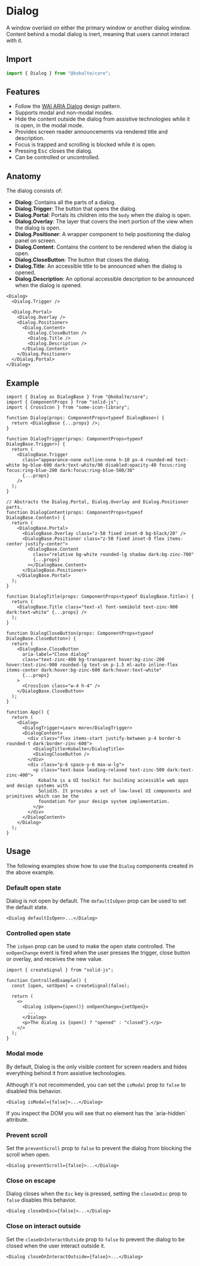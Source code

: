 
# Dialog

A window overlaid on either the primary window or another dialog window. Content behind a modal dialog is inert, meaning that users cannot interact with it.

## Import

```ts
import { Dialog } from "@kobalte/core";
```

## Features

- Follow the [WAI ARIA Dialog](https://www.w3.org/WAI/ARIA/apg/patterns/dialogmodal/) design pattern.
- Supports modal and non-modal modes.
- Hide the content outside the dialog from assistive technologies while it is open, in the modal mode.
- Provides screen reader announcements via rendered title and description.
- Focus is trapped and scrolling is blocked while it is open.
- Pressing <Kbd>Esc</Kbd> closes the dialog.
- Can be controlled or uncontrolled.

## Anatomy

The dialog consists of:

- **Dialog**: Contains all the parts of a dialog.
- **Dialog.Trigger**: The button that opens the dialog.
- **Dialog.Portal**: Portals its children into the `body` when the dialog is open.
- **Dialog.Overlay**: The layer that covers the inert portion of the view when the dialog is open.
- **Dialog.Positioner**: A wrapper component to help positioning the dialog panel on screen.
- **Dialog.Content**: Contains the content to be rendered when the dialog is open.
- **Dialog.CloseButton**: The button that closes the dialog.
- **Dialog.Title**: An accessible title to be announced when the dialog is opened.
- **Dialog.Description**: An optional accessible description to be announced when the dialog is opened.

```tsx
<Dialog>
  <Dialog.Trigger />

  <Dialog.Portal>
    <Dialog.Overlay />
    <Dialog.Positioner>
      <Dialog.Content>
        <Dialog.CloseButton />
        <Dialog.Title />
        <Dialog.Description />
      </Dialog.Content>
    </Dialog.Positioner>
  </Dialog.Portal>
</Dialog>
```

## Example

<Preview>
  <BasicExample />
</Preview>

```tsx
import { Dialog as DialogBase } from "@kobalte/core";
import { ComponentProps } from "solid-js";
import { CrossIcon } from "some-icon-library";

function Dialog(props: ComponentProps<typeof DialogBase>) {
  return <DialogBase {...props} />;
}

function DialogTrigger(props: ComponentProps<typeof DialogBase.Trigger>) {
  return (
    <DialogBase.Trigger
      class="appearance-none outline-none h-10 px-4 rounded-md text-white bg-blue-600 dark:text-white/90 disabled:opacity-40 focus:ring focus:ring-blue-200 dark:focus:ring-blue-500/30"
      {...props}
    />
  );
}

// Abstracts the Dialog.Portal, Dialog.Overlay and Dialog.Positioner parts.
function DialogContent(props: ComponentProps<typeof DialogBase.Content>) {
  return (
    <DialogBase.Portal>
      <DialogBase.Overlay class="z-50 fixed inset-0 bg-black/20" />
      <DialogBase.Positioner class="z-50 fixed inset-0 flex items-center justify-center">
        <DialogBase.Content
          class="relative bg-white rounded-lg shadow dark:bg-zinc-700"
          {...props}
        ></DialogBase.Content>
      </DialogBase.Positioner>
    </DialogBase.Portal>
  );
}

function DialogTitle(props: ComponentProps<typeof DialogBase.Title>) {
  return (
    <DialogBase.Title class="text-xl font-semibold text-zinc-900 dark:text-white" {...props} />
  );
}

function DialogCloseButton(props: ComponentProps<typeof DialogBase.CloseButton>) {
  return (
    <DialogBase.CloseButton
      aria-label="Close dialog"
      class="text-zinc-400 bg-transparent hover:bg-zinc-200 hover:text-zinc-900 rounded-lg text-sm p-1.5 ml-auto inline-flex items-center dark:hover:bg-zinc-600 dark:hover:text-white"
      {...props}
    >
      <CrossIcon class="w-4 h-4" />
    </DialogBase.CloseButton>
  );
}

function App() {
  return (
    <Dialog>
      <DialogTrigger>Learn more</DialogTrigger>
      <DialogContent>
        <div class="flex items-start justify-between p-4 border-b rounded-t dark:border-zinc-600">
          <DialogTitle>Kobalte</DialogTitle>
          <DialogCloseButton />
        </div>
        <div class="p-6 space-y-6 max-w-lg">
          <p class="text-base leading-relaxed text-zinc-500 dark:text-zinc-400">
            Kobalte is a UI toolkit for building accessible web apps and design systems with
            SolidJS. It provides a set of low-level UI components and primitives which can be the
            foundation for your design system implementation.
          </p>
        </div>
      </DialogContent>
    </Dialog>
  );
}
```

## Usage

The following examples show how to use the `Dialog` components created in the above example.

### Default open state

Dialog is not open by default. The `defaultIsOpen` prop can be used to set the default state.

```tsx
<Dialog defaultIsOpen>...</Dialog>
```

### Controlled open state

The `isOpen` prop can be used to make the open state controlled. The `onOpenChange` event is fired when the user presses the trigger, close button or overlay, and receives the new value.

<Preview>
  <ControlledExample />
</Preview>

```tsx {3,7}
import { createSignal } from "solid-js";

function ControlledExample() {
  const [open, setOpen] = createSignal(false);

  return (
    <>
      <Dialog isOpen={open()} onOpenChange={setOpen}>
        ...
      </Dialog>
      <p>The dialog is {open() ? "opened" : "closed"}.</p>
    </>
  );
}
```

### Modal mode

By default, Dialog is the only visible content for screen readers and hides everything behind it from assistive technologies.

Although it's not recommended, you can set the `isModal` prop to `false` to disabled this behavior.

<Preview>
  <BasicExample isModal={false} />
</Preview>

```tsx
<Dialog isModal={false}>...</Dialog>
```

<Callout type="note">
  <span>If you inspect the DOM you will see that no element has the `aria-hidden` attribute.</span>
</Callout>

### Prevent scroll

Set the `preventScroll` prop to `false` to prevent the dialog from blocking the scroll when open.

<Preview>
  <BasicExample preventScroll={false} />
</Preview>

```tsx
<Dialog preventScroll={false}>...</Dialog>
```

### Close on escape

Dialog closes when the `Esc` key is pressed, setting the `closeOnEsc` prop to `false` disables this behavior.

<Preview>
  <BasicExample closeOnEsc={false} />
</Preview>

```tsx
<Dialog closeOnEsc={false}>...</Dialog>
```

### Close on interact outside

Set the `closeOnInteractOutside` prop to `false` to prevent the dialog to be closed when the user interact outside it.

<Preview>
  <BasicExample closeOnInteractOutside={false} />
</Preview>

```tsx
<Dialog closeOnInteractOutside={false}>...</Dialog>
```
